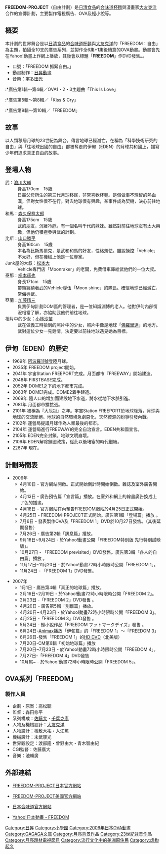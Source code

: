 {{Infobox animanga/Headerofja
|title= FREEDOM
|image= 
|size= 
|caption= 
|japanese= フリーダム
|english= FREEDOM
|kana= ふりーだむ
|romaji= Furi-damu
|genre= 科幻
}}
{{Infobox animanga/OVA
|標題= FREEDOM
|原案= 高鬆聰
|導演= 森田修平
|系列構成= 佐藤大、千葉克彦
|腳本= 佐藤大、千葉克彦、野村祐一
|人物原案= [[大友克洋|大友克洋]]
|人物設定= [[大友克洋|大友克洋]]、桟敷大祐、入江篤
|機械設定= 大友克洋、末武康光
|音樂= [[池赖廣|池赖廣]]
|動畫製作= [[日昇動畫|日昇動畫]]
|製作= FREEDOM製作委員會
|發售日= 話數 - (Yahoo!動畫) / (DVD)<br />'''FREEDOM 1''' - 11月17日 / 11月24日<br />'''FREEDOM 2''' - 2月16日 / 2月23日<br />'''FREEDOM 3''' - 4月20日 / 4月25日<br />'''FREEDOM 4''' - 7月 / -
|開始= 2006年11月17日
|結束= 
|話數= 全6話
|其他= 主題曲:[[宇多田光|宇多田光]]
}}
{{Infobox animanga/Novel
|輕小說= FREEDOM フットマークデイズ
|標題= 
|作者= [[古川耕|古川耕]]
|插圖= [[佐敷大祐|佐敷大祐]]・[[曾野由大|曾野由大]]
|出版社= [[小學館|小學館]]
|連載雜誌= 
|label= GaGaGa文庫
|發售日= 2007年5月24日
|開始= 
|結束= 
|冊數= 1
|話數= 
|其他= 
}}
{{Infobox animanga/Footerofja}}

'''FREEDOM-PROJECT'''（自由計劃）是[[日清食品|日清食品]]的[[合味道|合味道]][[杯麵|杯麵]]與漫畫家[[大友克洋|大友克洋]]合作的宣傳計劃，主要製作電視廣告、OVA及輕小說等。

== 概要 ==
本計劃的世界舞台是以[[日清食品|日清食品]]的[[合味道|合味道]][[杯麵|杯麵]]與[[大友克洋|大友克洋]]的「FREEDOM：自由」為主題，拍攝全10支的廣告系列，並製作全6集+1集後續篇的OVA動畫。動畫會先在Yahoo!動畫上作網上播放，其後會以標題「'''FREEDOM'''」作DVD發售。。

*口號：「FREEDOM 抓緊自由。」
*動畫制作：[[日昇動畫|日昇動畫]]
*音樂：[[宇多田光|宇多田光]]
:*廣告第1輯～第4輯／OVA1・2・3主題曲「This Is Love」
:*廣告第5輯～第8輯／「Kiss & Cry」
:*廣告第9輯～第10輯／「FREEDOM」

== 故事 ==
以人類移居月球的23世紀為舞台。傳言地球已經滅亡，在稱為「科學技術研究的自由」與「往地球出國的自由」都被奪走的伊甸（EDEN）的月球共和國上，描寫少年們追求真正自由的故事。

== 登場人物 ==
;武：[[浪川大輔|浪川大輔]] 
:身高170cm　15歳
:日裔父母所生的第三代月球移民，非常喜歡杯麵。是個做事不理智的熱血漢，但對女性很不在行。對去地球很有興趣，某事件成為契機，決心前往地球。
;和馬：[[森久保祥太郎|森久保祥太郎]] 
:身高175cm　15歳
:武的朋友，沉著冷靜。有一個名叫千代的妹妹。雖然對前往地球沒有太大興趣，但他仍積極參與武的計劃。
;比斯：[[山口勝平|山口勝平]] 
:身高160cm　15歳
:本名為比斯馬爾克，是武和和馬的好友，性格羞怯。雖說操控「Vehicle」不太好，但在機械上他是一位專家。
;Junk屋的大叔：[[松本大|松本大]] 
:Vehicle專門店「Moonraker」的老闆，免費借車庫給武他們的一位大叔。
;泰那：[[桐本琢也|桐本琢也]] 
:身長171cm　15歳
:帶領纏繞著武的Vehicle隊伍「Moon shine」的隊長。確信地球已經滅亡，常侮辱武。
;亞蘭：[[加藤精三|加藤精三]] 
:負責伊甸計劃DOM區的管理者，是一位知識淵博的老人。他對伊甸內部情況相當了解，亦協助武他們前往地球。
;相片中的少女：[[小林沙苗|小林沙苗]] 
:武在做義工時拾到的照片中的少女，照片中像是地球「[[佛羅里達|佛羅里達]]」的地方。武對這位少女一見鍾情，決定要以前往地球遇見她為目標。

== 伊甸（EDEN）的歷史 ==
*1969年 [[阿波羅11號|阿波羅11號]]登陸月球。
*2035年 FREEDOM project開始。
*2041年 宇宙Station FREEPORT完成。月面都市『FREEWAY』開始建造。
*2048年 FIRSTBASE完成。
*2052年 DOME1之下的地下都市完成。
*2063年 DOME1完成。DOME2着手建造。
*2069年 隨人口的增加而建設地下水道，將水從地下水脈引進。
*2081年 月面都市擴拡張。
*2101年 被稱為『大厄災』之年。宇宙Station FREEPORT於地球降落，月球與地球的交流斷絕。地球的自然環境急劇惡化，天然資源的紛爭引發內戰。
*2102年 運營局提議月球作為人類最後的都市。
*2104年 運營局進行FREEWAY的完全自治宣言。EDEN共和國宣言。
*2105年 EDEN完全封鎖。地球文明崩壞。
*2109年 EDEN解除鎖國政策，從此以後堵塞的時代繼續。
*2267年 現在。

== 計劃時間表 ==
*2006年
**4月10日 - 官方網站開啟。正式開始倒計時開始倒數。雜誌及室外廣告開始。
**4月13日 - 廣告預告篇「宣言篇」播放。在室外和網上的線畫廣告換成上了色的插畫。 
**4月18日 - 官方網站在內預告FREEDOM網站於4月25日正式開始。 
**4月25日 - FREEDOM-PROJECT正式開始。廣告第1輯「登場篇」播放 。
**7月6日 - 發表製作OVA及「FREEDOM 1」DVD於10月27日發售。（其後延期發售）
**7月26日 - 廣告第2輯「訊息篇」播放。
**9月18日~9月24日 - 於Yahoo!動畫公開「FREEDOM特別版 先行特別試映版」。 
**10月27日 - 「FREEDOM previsited」DVD發售。廣告第3輯「各人的自由篇」播放 。
**11月17日~11月20日 - 於Yahoo!動畫72時小時限時公開「FREEDOM 1」。 
**11月24日 - 「FREEDOM 1」DVD發售。

*2007年 
**1月1日 - 廣告第4輯「真正的地球篇」播放。 
**2月16日~2月19日 - 於Yahoo!動畫72時小時限時公開「FREEDOM 2」。 
**2月23日 -「FREEDOM 2」DVD發售 。
**4月20日 - 廣告第5輯「別離篇」播放。 
**4月20日~4月23日 - 於Yahoo!動畫72時小時限時公開「FREEDOM 3」。 
**4月25日 -「FREEDOM 3」DVD發售 。
**5月24日 - 輕小說作品「FREEDOM フットマークデイズ」發售 。
**6月24日-[[Animax|Animax]]播放「伊甸篇」的「FREEDOM 1」～「FREEDOM 3」
**6月26日-發售「FREEDOM 1」的[[HD_DVD|HD DVD]]（北美版）
**7月20日-CM第6輯「初始地球篇」播放
**7月20日~7月23日 - 於Yahoo!動畫72時小時限時公開「FREEDOM 4」。 
**7月27日-「FREEDOM 4」DVD發售
**10月尾~ - 於Yahoo!動畫72時小時限時公開「FREEDOM 5」。

== OVA系列「FREEDOM」 ==
=== 製作人員 ===
* 企劃・原案：高松聰 
* 監督：森田修平 
* 系列構成：[[佐藤大_(編劇)|佐藤大]]・[[千葉克彥|千葉克彥]]
* 人物及機械設計：[[大友克洋|大友克洋]]
* 人物設計：桟敷大祐・入江篤 
* 機械設計：末武康光 
* 世界觀設定：渡部隆・曾野由大・青木智由紀 
* CGI監督：佐藤廣大 
* 音樂：池頼廣

== 外部連結 ==
*{{ja}}[http://freedom-project.jp/ FREEDOM-PROJECT日本官方網站]{{Wayback|url=http://freedom-project.jp/ |date=20070607002110 }}
*{{en}}[https://web.archive.org/web/20070616040830/http://www.bandaivisual.us/freedom/index.html FREEDOM-PROJECT美國官方網站]
*{{ja}}[http://cupnoodle.jp/ 日本合味道官方網站]{{Wayback|url=http://cupnoodle.jp/ |date=20070607224143 }}
*{{ja}}[https://web.archive.org/web/20070210052423/http://streaming.yahoo.co.jp/special/anime/freedom/ Yahoo!日本動畫 - FREEDOM]

[[Category:日昇|Category:日昇]]
[[Category:小學館|Category:小學館]]
[[Category:2006年日本OVA動畫|Category:2006年日本OVA動畫]]
[[Category:GAGAGA文庫|Category:GAGAGA文庫]]
[[Category:月亮背景作品|Category:月亮背景作品]]
[[Category:23世紀背景作品|Category:23世紀背景作品]]
[[Category:月亮題材電視節目|Category:月亮題材電視節目]]
[[Category:流行文化中的美洲原住民|Category:流行文化中的美洲原住民]]
[[Category:虚构起义|Category:虚构起义]]